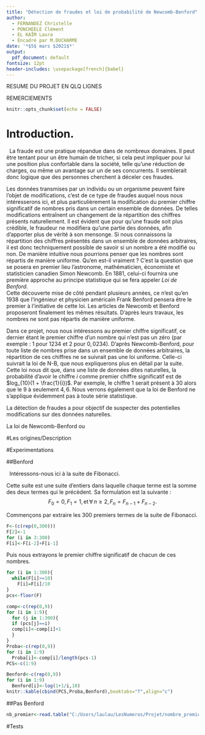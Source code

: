 ```yaml
---
title: "Détection de fraudes et loi de probabilité de Newcomb-Benford"
author:
  - FERNANDEZ Christelle
  - PONCHEELE Clément
  - EL KAÏM Laura
  - Encadré par M.DUCHARME
date: '*$5$ mars $2021$*'
output:
  pdf_document: default
fontsize: 12pt
header-includes: \usepackage[french]{babel}
---
```


RESUME DU PROJET EN QLQ LIGNES

REMERCIEMENTS

```r
knitr::opts_chunk$set(echo = FALSE)
```

\maketitle
\tableofcontents

\newpage
# Introduction.

&nbsp;
La fraude est une pratique répandue dans de nombreux domaines. Il peut être tentant pour un être humain de tricher, si cela peut impliquer pour lui une position plus confortable dans la société, telle qu'une réduction de charges, ou même un avantage sur un de ses concurrents. Il semblerait donc logique que des personnes cherchent à déceler ces fraudes.

Les données transmises par un individu ou un organisme peuvent faire l'objet de modifications, c'est de ce type de fraudes auquel nous nous intéresserons ici, et plus particulièrement la modification du premier chiffre significatif de nombres pris dans un certain ensemble de données.
De telles modifications entraînent un changement de la répartition des chiffres présents naturellement. Il est évident que pour qu'une fraude soit plus crédible, le fraudeur ne modifiera qu'une partie des données, afin d'apporter plus de vérité à son mensonge.
Si nous connaissons la répartition des chiffres présentés dans un ensemble de données arbitraires, il est donc techniquement possible de savoir si un nombre a été modifié ou non. 
De manière intuitive nous pourrions penser que les nombres sont répartis de manière uniforme. Qu'en est-il vraiment ? C'est la question que se posera en premier lieu l'astronome, mathématicien, économiste et statisticien canadien Simon Newcomb. En $1881$, celui-ci fournira une première approche au principe statistique qui se fera appeler *Loi de Benford*.  
Cette découverte mise de côté pendant plusieurs années, ce n'est qu'en $1938$ que l'ingénieur et physicien américain Frank Benford pensera être le premier à l'initiative de cette loi. Les articles de Newcomb et Benford proposeront finalement les mêmes résultats. D'après leurs travaux, les nombres ne sont pas répartis de manière uniforme.  

Dans ce projet, nous nous intéressons au premier chiffre significatif, ce dernier étant le premier chiffre d'un nombre qui n'est pas un zéro (par exemple : $1$ pour $1234$ et $2$ pour $0,0234$). D'après Newcomb-Benford, pour toute liste de nombres prise dans un ensemble de données arbitraires, la répartition de ces chiffres ne se suivrait pas une loi uniforme. Celle-ci suivrait la loi de N-B, que nous expliquerons plus en détail par la suite.  
Cette loi nous dit que, dans une liste de données dites naturelles, la probabilité d'avoir le chiffre $i$ comme premier chiffre significatif est de $log_{10}(1 + \frac{1}{i})$. Par exemple, le chiffre $1$ serait présent à $30%$ alors que le $9$ à seulement $4,6%$.
Nous verrons également que la loi de Benford ne s'applique évidemment pas à toute série statistique.  

La détection de fraudes a pour objectif de suspecter des potentielles modifications sur des données naturelles. 

La loi de Newcomb-Benford ou 

\newpage
#Les origines/Description

\newpage
#Experimentations

##Benford

&nbsp;
Intéressons-nous ici à la suite de Fibonacci. 

Cette suite est une suite d'entiers dans laquelle chaque terme est la somme des deux termes qui le précèdent. Sa formulation est la suivante : $$F_{0} = 0, \, F_{1} = 1, \, \text{et} \, \forall \, n \ge 2, \, F_n = F_{n - 1} + F_{n - 2}.$$  

Commençons par extraire les $300$ premiers termes de la suite de Fibonacci.  

```r
F<-(c(rep(0,300)))
F[2]<-1
for (i in 3:300)
F[i]<-F[i-2]+F[i-1]
```

Puis nous extrayons le premier chiffre significatif de chacun de ces nombres.

```r
for (i in 1:300){
  while(F[i]>=10)
    F[i]=F[i]/10
}
pcs<-floor(F)
```

```r
comp<-c(rep(0,9))
for (i in 1:9){
  for (j in 1:300){
  if (pcs[j]==i)
  comp[i]<-comp[i]+1
  }
}
Proba<-c(rep(0,9))
for (i in 1:9)
  Proba[i]<-comp[i]/length(pcs-1)
PCS<-c(1:9)

Benford<-c(rep(0,9))
for (i in 1:9)
  Benford[i]<-log(1+1/i,10)
knitr::kable(cbind(PCS,Proba,Benford),booktabs="T",align="c")
```

##Pas Benford

```r
nb_premier<-read.table("C:/Users/laulau/LesNumeros/Projet/nombre_premier.csv",sep="\t",header=T)
```


#Tests